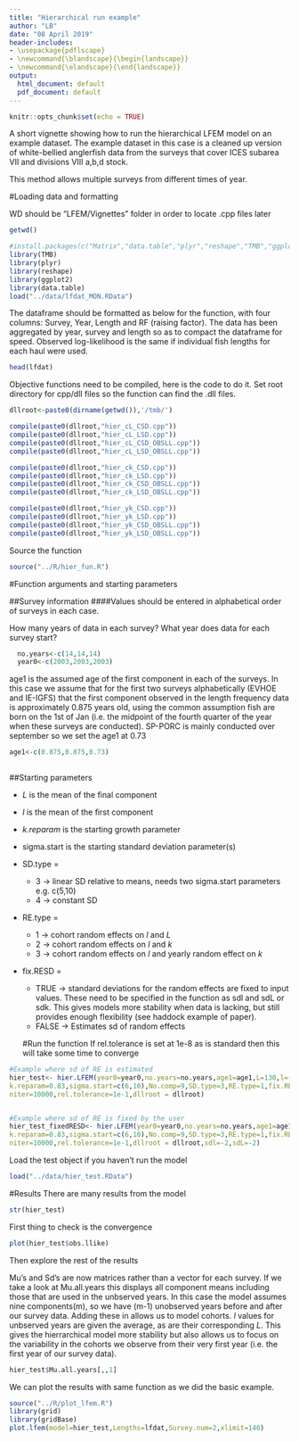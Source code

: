```yaml
---
title: "Hierarchical run example"
author: "LB"
date: "08 April 2019"
header-includes:
- \usepackage{pdflscape}
- \newcommand{\blandscape}{\begin{landscape}}
- \newcommand{\elandscape}{\end{landscape}}
output:
  html_document: default
  pdf_document: default
---
```


```r
knitr::opts_chunk$set(echo = TRUE)
```

A short vignette showing how to run the hierarchical LFEM model on an example dataset.  The example dataset in this case is a cleaned up version of white-bellied anglerfish data from the surveys that cover ICES subarea VII and divisions VIII a,b,d stock.

This method allows multiple surveys from different times of year.


#Loading data and formatting

WD should be "LFEM/Vignettes" folder in order to locate .cpp files later
```r
getwd()

```
```r

#install.packages(c("Matrix","data.table","plyr","reshape","TMB","ggplot2"))
library(TMB) 
library(plyr)
library(reshape)
library(ggplot2)
library(data.table) 
load("../data/lfdat_MON.RData")
```
The dataframe should be formatted as below for the function, with four columns: Survey, Year, Length and RF (raising factor).  The data has been aggregated by year, survey and length so as to compact the dataframe for speed. Observed log-likelihood is the same if individual fish lengths for each haul were used.

```r
head(lfdat)
```

Objective functions need to be compiled, here is the code to do it. Set root directory for cpp/dll files so the function can find the .dll files.

```r

dllroot<-paste0(dirname(getwd()),'/tmb/')
```

```r
compile(paste0(dllroot,"hier_cL_CSD.cpp"))
compile(paste0(dllroot,"hier_cL_LSD.cpp"))
compile(paste0(dllroot,"hier_cL_CSD_OBSLL.cpp"))
compile(paste0(dllroot,"hier_cL_LSD_OBSLL.cpp"))

compile(paste0(dllroot,"hier_ck_CSD.cpp"))
compile(paste0(dllroot,"hier_ck_LSD.cpp"))
compile(paste0(dllroot,"hier_ck_CSD_OBSLL.cpp"))
compile(paste0(dllroot,"hier_ck_LSD_OBSLL.cpp"))

compile(paste0(dllroot,"hier_yk_CSD.cpp"))
compile(paste0(dllroot,"hier_yk_LSD.cpp"))
compile(paste0(dllroot,"hier_yk_CSD_OBSLL.cpp"))
compile(paste0(dllroot,"hier_yk_LSD_OBSLL.cpp"))
``` 


Source the function
```r

source("../R/hier_fun.R")

```
  
#Function arguments and starting parameters

##Survey information
####Values should be entered in alphabetical order of surveys in each case.

How many years of data in each survey?  What year does data for each survey start?   
```r
  no.years<-c(14,14,14) 
  year0<-c(2003,2003,2003)
```

age1 is the assumed age of the first component in each of the surveys.  In this case we assume that for the first two surveys alphabetically (EVHOE and IE-IGFS) that the first component observed in the length frequency data is approximately 0.875 years old, using the common assumption fish are born on the 1st of Jan (i.e.  the midpoint of the fourth quarter of the year when these surveys are conducted).  SP-PORC is mainly conducted over september so we set the age1 at 0.73 

```r
age1<-c(0.875,0.875,0.73) 
    
```
  
##Starting parameters

* *L* is the mean of the final component

* *l* is the mean of the first component

* *k.reparam* is the starting growth parameter

* sigma.start is the starting standard deviation parameter(s)

* SD.type =
    + 3 -> linear SD relative to means, needs two sigma.start parameters e.g. c(5,10)
    + 4 -> constant SD
    
* RE.type =
    + 1 -> cohort random effects on $l$ and $L$
    + 2 -> cohort random effects on $l$ and $k$
    + 3 -> cohort random effects on $l$ and yearly random effect on $k$
    
* fix.RESD = 
    + TRUE -> standard deviations for the random effects are fixed to input values.  These need to be specified in the function as sdl and sdL or sdk.  This gives models more stability when data is lacking, but still provides enough flexibility (see haddock example of paper).
    + FALSE -> Estimates sd of random effects
 
  \newpage
#Run the function
If rel.tolerance is set at 1e-8 as is standard then this will take some time to converge

```r
#Example where sd of RE is estimated
hier_test<- hier.LFEM(year0=year0,no.years=no.years,age1=age1,L=130,l=(16),
k.reparam=0.83,sigma.start=c(6,10),No.comp=9,SD.type=3,RE.type=1,fix.RESD=F,Lengths=lfdat,
niter=10000,rel.tolerance=1e-1,dllroot = dllroot)


#Example where sd of RE is fixed by the user
hier_test_fixedRESD<- hier.LFEM(year0=year0,no.years=no.years,age1=age1,L=130,l=(16),
k.reparam=0.83,sigma.start=c(6,10),No.comp=9,SD.type=3,RE.type=1,fix.RESD=T,Lengths=lfdat,
niter=10000,rel.tolerance=1e-1,dllroot = dllroot,sdl=-2,sdL=-2)
```

Load the test object if you haven't run the model
```r
load("../data/hier_test.RData")
```
\newpage
#Results
There are many results from the model
```r
str(hier_test)
```
First thing to check is the convergence
```r
plot(hier_test$obs.llike)

```

Then explore the rest of the results

Mu's and Sd's are now matrices rather than a vector for each survey.  If we take a look at Mu.all.years this displays all component means including those that are used in the unbserved years.  In this case the model assumes nine components(m), so we have (m-1) unobserved years before and after our survey data.  Adding these in allows us to model cohorts.  $l$ values for unbserved years are given the average, as are their corresponding $L$.  This gives the hierrarchical model more stability but also allows us to focus on the variability in the cohorts we observe from their very first year (i.e. the first year of our survey data).

\newpage

```r
hier_test$Mu.all.years[,,1]
```

We can plot the results with same function as we did the basic example.   
```r
source("../R/plot_lfem.R")
library(grid)
library(gridBase)
plot.lfem(model=hier_test,Lengths=lfdat,Survey.num=2,xlimit=140)
```




